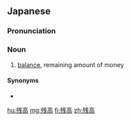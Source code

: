 ==Japanese==
{{ja-kanjitab|ざん|たか|k2=だか|r=y|yomi=j}}

===Pronunciation===
{{ja-pron|ざんだか|y=j}}

===Noun===
{{ja-noun|ざんだか}}

# [[balance]], remaining amount of money

====Synonyms====
* {{ja-r|残金|ざんきん}}

[[hu:残高]]
[[mg:残高]]
[[fi:残高]]
[[zh:残高]]